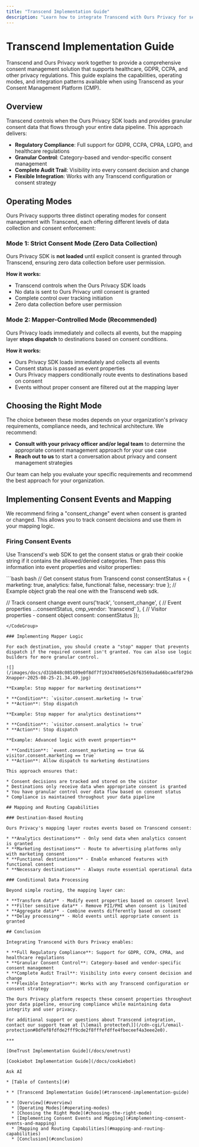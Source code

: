 ```yaml
---
title: "Transcend Implementation Guide"
description: "Learn how to integrate Transcend with Ours Privacy for seamless consent management and compliance with privacy regulations worldwide."
---
```


# Transcend Implementation Guide

Transcend and Ours Privacy work together to provide a comprehensive consent management solution that supports healthcare, GDPR, CCPA, and other privacy regulations. This guide explains the capabilities, operating modes, and integration patterns available when using Transcend as your Consent Management Platform (CMP).

## Overview

Transcend controls when the Ours Privacy SDK loads and provides granular consent data that flows through your entire data pipeline. This approach delivers:

* **Regulatory Compliance**: Full support for GDPR, CCPA, CPRA, LGPD, and healthcare regulations
* **Granular Control**: Category-based and vendor-specific consent management
* **Complete Audit Trail**: Visibility into every consent decision and change
* **Flexible Integration**: Works with any Transcend configuration or consent strategy

## Operating Modes

Ours Privacy supports three distinct operating modes for consent management with Transcend, each offering different levels of data collection and consent enforcement:

### Mode 1: Strict Consent Mode (Zero Data Collection)

Ours Privacy SDK is **not loaded** until explicit consent is granted through Transcend, ensuring zero data collection before user permission.

**How it works:**

* Transcend controls when the Ours Privacy SDK loads
* No data is sent to Ours Privacy until consent is granted
* Complete control over tracking initiation
* Zero data collection before user permission

### Mode 2: Mapper-Controlled Mode (Recommended)

Ours Privacy loads immediately and collects all events, but the mapping layer **stops dispatch** to destinations based on consent conditions.

**How it works:**

* Ours Privacy SDK loads immediately and collects all events
* Consent status is passed as event properties
* Ours Privacy mappers conditionally route events to destinations based on consent
* Events without proper consent are filtered out at the mapping layer

## Choosing the Right Mode

The choice between these modes depends on your organization's privacy requirements, compliance needs, and technical architecture. We recommend:

* **Consult with your privacy officer and/or legal team** to determine the appropriate consent management approach for your use case
* **Reach out to us** to start a conversation about privacy and consent management strategies

Our team can help you evaluate your specific requirements and recommend the best approach for your organization.

## Implementing Consent Events and Mapping

We recommend firing a "consent\_change" event when consent is granted or changed. This allows you to track consent decisions and use them in your mapping logic.

### Firing Consent Events

Use Transcend's web SDK to get the consent status or grab their cookie string if it contains the allowed/denied categories. Then pass this information into event properties and visitor properties:

<CodeGroup>
  ```bash bash
  // Get consent status from Transcend
  const consentStatus = { 
    marketing: true, 
    analytics: false, 
    functional: false, 
    necessary: true 
  }; // Example object grab the real one with the Transcend web sdk.

  // Track consent change event
  ours('track', 'consent_change', {
    // Event properties
    ...consentStatus,
    cmp_vendor: 'transcend'
  }, {
    // Visitor properties - consent object
    consent: consentStatus
  });
  ```
</CodeGroup>

### Implementing Mapper Logic

For each destination, you should create a "stop" mapper that prevents dispatch if the required consent isn't granted. You can also use logic builders for more granular control.

![](/images/docs/d31b848c085109e0f8df7f193478005e526f63569ada66bca4f8f29dee682860-Xnapper-2025-08-25-21.34.49.jpg)

**Example: Stop mapper for marketing destinations**

* **Condition**: `visitor.consent.marketing != true`
* **Action**: Stop dispatch

**Example: Stop mapper for analytics destinations**

* **Condition**: `visitor.consent.analytics != true`
* **Action**: Stop dispatch

**Example: Advanced logic with event properties**

* **Condition**: `event.consent_marketing == true && visitor.consent.marketing == true`
* **Action**: Allow dispatch to marketing destinations

This approach ensures that:

* Consent decisions are tracked and stored on the visitor
* Destinations only receive data when appropriate consent is granted
* You have granular control over data flow based on consent status
* Compliance is maintained throughout your data pipeline

## Mapping and Routing Capabilities

### Destination-Based Routing

Ours Privacy's mapping layer routes events based on Transcend consent:

* **Analytics destinations** - Only send data when analytics consent is granted
* **Marketing destinations** - Route to advertising platforms only with marketing consent
* **Functional destinations** - Enable enhanced features with functional consent
* **Necessary destinations** - Always route essential operational data

### Conditional Data Processing

Beyond simple routing, the mapping layer can:

* **Transform data** - Modify event properties based on consent level
* **Filter sensitive data** - Remove PII/PHI when consent is limited
* **Aggregate data** - Combine events differently based on consent
* **Delay processing** - Hold events until appropriate consent is granted

## Conclusion

Integrating Transcend with Ours Privacy enables:

* **Full Regulatory Compliance**: Support for GDPR, CCPA, CPRA, and healthcare regulations
* **Granular Consent Control**: Category-based and vendor-specific consent management
* **Complete Audit Trail**: Visibility into every consent decision and change
* **Flexible Integration**: Works with any Transcend configuration or consent strategy

The Ours Privacy platform respects these consent properties throughout your data pipeline, ensuring compliance while maintaining data integrity and user privacy.

For additional support or questions about Transcend integration, contact our support team at [\[email protected\]](/cdn-cgi/l/email-protection#8dfef8fdfde2fff9cde2f8fffefdffe4fbeceef4a3eee2e0).

***

[OneTrust Implementation Guide](/docs/onetrust)

[Cookiebot Implementation Guide](/docs/cookiebot)

Ask AI

* [Table of Contents](#)

* * [Transcend Implementation Guide](#transcend-implementation-guide)

  * * [Overview](#overview)
    * [Operating Modes](#operating-modes)
    * [Choosing the Right Mode](#choosing-the-right-mode)
    * [Implementing Consent Events and Mapping](#implementing-consent-events-and-mapping)
    * [Mapping and Routing Capabilities](#mapping-and-routing-capabilities)
    * [Conclusion](#conclusion)
